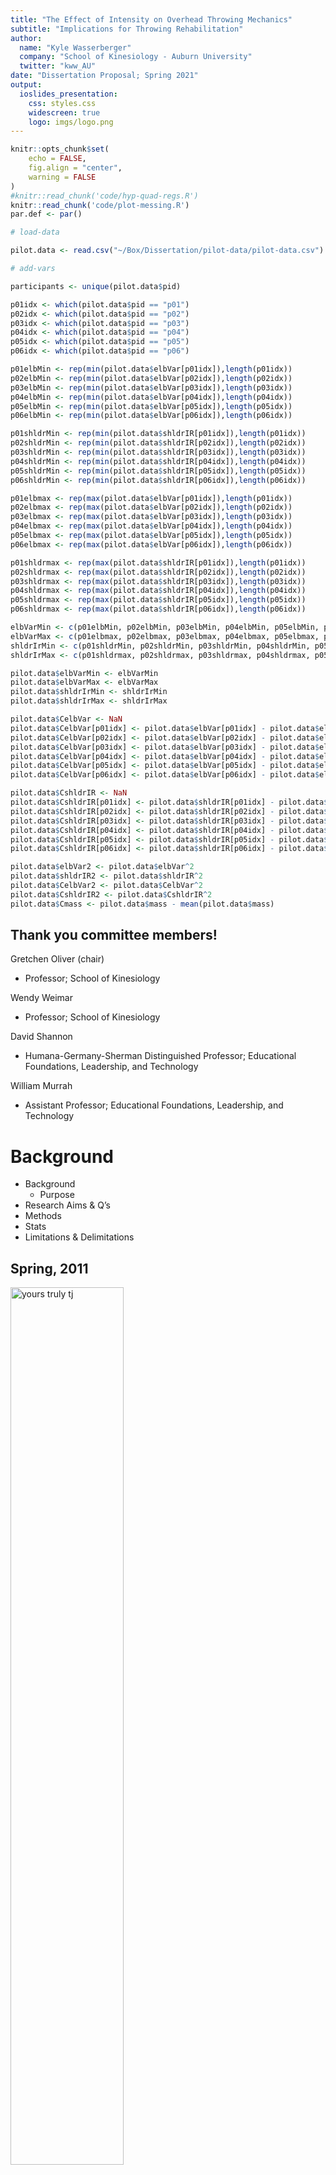 ```yaml
---
title: "The Effect of Intensity on Overhead Throwing Mechanics"
subtitle: "Implications for Throwing Rehabilitation"
author: 
  name: "Kyle Wasserberger"
  company: "School of Kinesiology - Auburn University"
  twitter: "kww_AU"
date: "Dissertation Proposal; Spring 2021"
output: 
  ioslides_presentation:
    css: styles.css
    widescreen: true
    logo: imgs/logo.png
---
```


```r
knitr::opts_chunk$set(
	echo = FALSE,
	fig.align = "center",
	warning = FALSE
)
#knitr::read_chunk('code/hyp-quad-regs.R')
knitr::read_chunk('code/plot-messing.R')
par.def <- par()
```

```r

# load-data

pilot.data <- read.csv("~/Box/Dissertation/pilot-data/pilot-data.csv")

# add-vars

participants <- unique(pilot.data$pid)

p01idx <- which(pilot.data$pid == "p01")
p02idx <- which(pilot.data$pid == "p02")
p03idx <- which(pilot.data$pid == "p03")
p04idx <- which(pilot.data$pid == "p04")
p05idx <- which(pilot.data$pid == "p05")
p06idx <- which(pilot.data$pid == "p06")

p01elbMin <- rep(min(pilot.data$elbVar[p01idx]),length(p01idx))
p02elbMin <- rep(min(pilot.data$elbVar[p02idx]),length(p02idx))
p03elbMin <- rep(min(pilot.data$elbVar[p03idx]),length(p03idx))
p04elbMin <- rep(min(pilot.data$elbVar[p04idx]),length(p04idx))
p05elbMin <- rep(min(pilot.data$elbVar[p05idx]),length(p05idx))
p06elbMin <- rep(min(pilot.data$elbVar[p06idx]),length(p06idx))

p01shldrMin <- rep(min(pilot.data$shldrIR[p01idx]),length(p01idx))
p02shldrMin <- rep(min(pilot.data$shldrIR[p02idx]),length(p02idx))
p03shldrMin <- rep(min(pilot.data$shldrIR[p03idx]),length(p03idx))
p04shldrMin <- rep(min(pilot.data$shldrIR[p04idx]),length(p04idx))
p05shldrMin <- rep(min(pilot.data$shldrIR[p05idx]),length(p05idx))
p06shldrMin <- rep(min(pilot.data$shldrIR[p06idx]),length(p06idx))

p01elbmax <- rep(max(pilot.data$elbVar[p01idx]),length(p01idx))
p02elbmax <- rep(max(pilot.data$elbVar[p02idx]),length(p02idx))
p03elbmax <- rep(max(pilot.data$elbVar[p03idx]),length(p03idx))
p04elbmax <- rep(max(pilot.data$elbVar[p04idx]),length(p04idx))
p05elbmax <- rep(max(pilot.data$elbVar[p05idx]),length(p05idx))
p06elbmax <- rep(max(pilot.data$elbVar[p06idx]),length(p06idx))

p01shldrmax <- rep(max(pilot.data$shldrIR[p01idx]),length(p01idx))
p02shldrmax <- rep(max(pilot.data$shldrIR[p02idx]),length(p02idx))
p03shldrmax <- rep(max(pilot.data$shldrIR[p03idx]),length(p03idx))
p04shldrmax <- rep(max(pilot.data$shldrIR[p04idx]),length(p04idx))
p05shldrmax <- rep(max(pilot.data$shldrIR[p05idx]),length(p05idx))
p06shldrmax <- rep(max(pilot.data$shldrIR[p06idx]),length(p06idx))

elbVarMin <- c(p01elbMin, p02elbMin, p03elbMin, p04elbMin, p05elbMin, p06elbMin)
elbVarMax <- c(p01elbmax, p02elbmax, p03elbmax, p04elbmax, p05elbmax, p06elbmax)
shldrIrMin <- c(p01shldrMin, p02shldrMin, p03shldrMin, p04shldrMin, p05shldrMin, p06shldrMin)
shldrIrMax <- c(p01shldrmax, p02shldrmax, p03shldrmax, p04shldrmax, p05shldrmax, p06shldrmax)

pilot.data$elbVarMin <- elbVarMin
pilot.data$elbVarMax <- elbVarMax
pilot.data$shldrIrMin <- shldrIrMin
pilot.data$shldrIrMax <- shldrIrMax

pilot.data$CelbVar <- NaN
pilot.data$CelbVar[p01idx] <- pilot.data$elbVar[p01idx] - pilot.data$elbVarMin[p01idx]
pilot.data$CelbVar[p02idx] <- pilot.data$elbVar[p02idx] - pilot.data$elbVarMin[p02idx]
pilot.data$CelbVar[p03idx] <- pilot.data$elbVar[p03idx] - pilot.data$elbVarMin[p03idx]
pilot.data$CelbVar[p04idx] <- pilot.data$elbVar[p04idx] - pilot.data$elbVarMin[p04idx]
pilot.data$CelbVar[p05idx] <- pilot.data$elbVar[p05idx] - pilot.data$elbVarMin[p05idx]
pilot.data$CelbVar[p06idx] <- pilot.data$elbVar[p06idx] - pilot.data$elbVarMin[p06idx]

pilot.data$CshldrIR <- NaN
pilot.data$CshldrIR[p01idx] <- pilot.data$shldrIR[p01idx] - pilot.data$shldrIrMin[p01idx]
pilot.data$CshldrIR[p02idx] <- pilot.data$shldrIR[p02idx] - pilot.data$shldrIrMin[p02idx]
pilot.data$CshldrIR[p03idx] <- pilot.data$shldrIR[p03idx] - pilot.data$shldrIrMin[p03idx]
pilot.data$CshldrIR[p04idx] <- pilot.data$shldrIR[p04idx] - pilot.data$shldrIrMin[p04idx]
pilot.data$CshldrIR[p05idx] <- pilot.data$shldrIR[p05idx] - pilot.data$shldrIrMin[p05idx]
pilot.data$CshldrIR[p06idx] <- pilot.data$shldrIR[p06idx] - pilot.data$shldrIrMin[p06idx]

pilot.data$elbVar2 <- pilot.data$elbVar^2
pilot.data$shldrIR2 <- pilot.data$shldrIR^2
pilot.data$CelbVar2 <- pilot.data$CelbVar^2
pilot.data$CshldrIR2 <- pilot.data$CshldrIR^2
pilot.data$Cmass <- pilot.data$mass - mean(pilot.data$mass)
```



<!--------------------------------------------code chunk for footnotes---->

<style>
div.footnotes {
  position: absolute;
  bottom: 0;
  margin-bottom: 10px;
  margin-left: 55px;
  width: 80%;
  font-size: 0.4em;
}
</style>

<script src="https://ajax.googleapis.com/ajax/libs/jquery/3.1.1/jquery.min.js"></script>

<script>
$(document).ready(function() {
  $('slide:not(.backdrop):not(.title-slide)').append('<div class=\"footnotes\">');

  $('footnote').each(function(index) {
    var text  = $(this).html();
    var fnNum = (index+1).toString();
    $(this).html(fnNum.sup());

    var footnote   = fnNum + '. ' + text + '<br/>';
    var oldContent = $(this).parents('slide').children('div.footnotes').html();
    var newContent = oldContent + footnote;
    $(this).parents('slide').children('div.footnotes').html(newContent);
  });
});
</script>


<!------------------------------------------beginning of presentation---->

## Thank you committee members!

Gretchen Oliver (chair)

- Professor; School of Kinesiology

Wendy Weimar

- Professor; School of Kinesiology

David Shannon

- Humana-Germany-Sherman Distinguished Professor; Educational Foundations, Leadership, and Technology

William Murrah

- Assistant Professor; Educational Foundations, Leadership, and Technology

# Background

- <emph>Background</emph>
  + Purpose
- Research Aims & Q's
- Methods
- Stats
- Limitations & Delimitations

## Spring, 2011

<img src="imgs/tj-me.jpg" alt="yours truly tj" class="centerimg" style="width:60%">

##

<img src="imgs/injury-hs.png" alt="shoulder and elbow injury trends" class="centerimg">

<footnote class="footnotetext-hide">*UCL Surgeries on Adolescent Baseball Pitchers* - American Sports Medicine Institute </footnote>

f

## {data-background=imgs/tj.jpg data-background-size=cover}

<bigtext class="centertext">$395,000,000</bigtext>

<footnote class="footnotetext-hide">Meldau (2019). Cost analysis of Tommy-John surgery for major-league baseball teams. *Journal of Shoulder and Elbow Surgery*; 29(1):121-25</footnote>

## Overhead throwing

<center>
<video id="burdi-injury" src="https://media.giphy.com/media/U51QW8enibshmY8z9m/giphy.mp4" loop="true" muted="true" autoplay="true" width="800px" controls></video>
</center>

<footnote class="footnotetext-hide">MLB.tv</footnote>

## Overhead throwing

<img src="imgs/pitchingphases.png" alt="phases of the pitching motion" class="centerimg">

<footnote class="footnotetext-hide">Chu (2009). Biomechanical Comparison between Elite Female and Male Baseball Pitchers. *Journal of Applied Biomechanics*; 25:22-31</footnote>


## Overhead throwing

<img src="imgs/pitchingphases-marked.png" alt="phases of the pitching motion" class="centerimg">

<footnote class="footnotetext-hide">Chu (2009). Biomechanical Comparison between Elite Female and Male Baseball Pitchers. *Journal of Applied Biomechanics*; 25:22-31</footnote>

## Shoulder & elbow joint loads

<div class="columns-2">

<img src="imgs/fleisig-title.png" alt="Fleisig 1995" class="centerimg" style="width:90%">
<img src="imgs/ir-torque.png" alt="shoulder torque" class="centerimg" style="width:90%">
<img src="imgs/var-torque.png" alt="elbow torque" class="centerimg" style="width:90%">

- 3-7% $BW\cdot H$ 
  + ~ 30(ish) - 100(ish) $N \cdot m$
- Shoulder rotation torque stresses glenoid labrum, prox. biceps tendon, & rotator cuff musc.
- Elbow valgus torque stresses flexor pronator mass & UCL

</div>

<footnote class="footnotetext-hide">Fleisig (1995). Kinetics of Baseball Pitching with Implications About Injury Mechanisms. *The American Journal of Sports Medicine*; 23(2):233-39</footnote> 

<footnote class="footnotetext-hide">Fleisig (1999). Kinematic and kinetic comparison of baseball pitching among various levels of development. *Journal of Biomechanics*; 32(1),371-75</footnote>

## Shoulder & elbow joint loads & injury

<div class="columns-2">

  <img src="imgs/anz-title.png" alt="Anz 2010" class="centerimg" style="width:75%; margin-bottom:10px">
  <img src="imgs/anz-elb.png" alt="elb valgus & injury" class="centerimg" style="width:75%; margin-bottom:0">
  <img src="imgs/anz-shldr.png" alt="shoulder rotation & injury" class="centerimg" style="width:75%">

  - Limited evidence &#8679; torques @ MER in injured vs. non-injured pitchers
    + 1 prospective study ($n$ = 25)
    
BUT...

  - &#8679; variability btwn pitchers
    + just b/c I know your joint load, doesn't mean I can predict your risk of injury
  - Energy flow & segment power analyses?


<footnote class="footnotetext-hide">Anz (2010). Correlation of torque and elbow injury in professional baseball pitchers. *The American Journal of Sports Medicine*; 38(7):1368-74</footnote>

</div>

<!-- ## Segment powers & energies -->

<!-- <img src="imgs/aguinaldo-title.png" alt="aguinaldo title" class="centerimg" style="width:50%"> -->
<!-- <img src="imgs/aguinaldo-fig.png" alt="aguinaldo fig" class="centerimg" style="width:65%"> -->

<!-- <footnote class="footnotetext-hide">Aguinaldo (2019). Segmental Power Analysis of Sequential Body Motion and Elbow Valgus Loading During Baseball Pitching. *Orthopaedic Journal of Sports Medicine*; 7(2)</footnote> -->

## Segment powers & energies

<img src="imgs/howenstein-title.png" alt="aguinaldo title" class="centerimg" style="width:50%">
<img src="imgs/howenstein-fig.png" alt="aguinaldo fig" class="centerimg" style="width:65%">

<footnote class="footnotetext-hide">Howenstein (2018). Energy Flow Analysis to Investigate Youth Pitching Velocity and Efficiency. *Medicine and Science in Sports and Exercise*</footnote>

##

<img src="imgs/genabstrans-title.png" alt="energy paper figs" class="centerimg" style="width:30%">
<img src="imgs/genabstransfigs.png" alt="energy paper figs" class="centerimg" style="width:100%">

<footnote class="footnotetext-hide">Wasserberger (*in review*). Energy Generation Absorption and Transfer at the Shoulder and Elbow in Youth Baseball Pitchers</footnote>

<!-- ## -->

<!-- <center> -->
<!-- <video id="burdi-injury" src="imgs/burdi-injury.mp4" loop="true" muted="true" autoplay="true" width="900px" controls></video> -->
<!-- </center> -->

<!-- <footnote class="footnotetext-hide">MLB.tv</footnote> -->

## So you're injured... {.flexbox .vcenter}

<img src="imgs/surgery-to-rehab.png" alt="surgery-to-rehab" class="centerimg" style="width:90%">

## Rehab

<img src="imgs/4phases-of-rehab.png" alt="4 phases of rehab" class="centerimg" style="width:90%">

<footnote class="footnotetext-hide">Wilk (2016). Rehabilitation of the overhead throwing athlete: there is more to it than just external rotation/internal rotation strengthening. *PM&R*; 8:S78-90.</footnote>


## Rehab

<img src="imgs/4phases-of-rehab-marked.png" alt="4 phases of rehab" class="centerimg" style="width:90%">

<footnote class="footnotetext-hide">Wilk (2016). Rehabilitation of the overhead throwing athlete: there is more to it than just external rotation/internal rotation strengthening. *PM&R*; 8:S78-90.</footnote>

## Interval throwing programs

<div class="columns-2">
  
  <img src="imgs/itp_reinold.png" alt="itp example" class="centerimg" style="width:100%">

  - Gradually reintroduce stress to injured tissues
  - Manipulate throwing distance & number
  - Usually guided by subjective measures
    + effort
    + soreness

</div>

<footnote class="footnotetext-hide">Reinold (2002). Interval sport programs: guidelines for baseball, tennis, and golf. *The Journal of Orthopaedic and Sports Physical Therapy*; 32(6):293–8</footnote>

## Reinjury following ITP

<img src="imgs/makhni-shldr.png" alt="shoulder injury study" class="centerimg" style="width:70%">
<img src="imgs/makhni-shldr2.png" alt="shoulder injury study" class="centerimg" style="width:70%">

<footnote class="footnotetext-hide">Makhni (2015). Return to competition, re-injury, and impact on performance of preseason shoulder injuries in Major League Baseball pitchers. *The Physician and Sportsmedicine*; 43(3):300-6</footnote>


## Reinjury following ITP

<img src="imgs/makhni-elb.png" alt="elbow injury study" class="centerimg" style="width:80%">
<img src="imgs/makhni-elb2.png" alt="elbow injury study" class="centerimg" style="width:80%">

<footnote class="footnotetext-hide">Makhni (2014). Performance, Return to Competition, and Reinjury After Tommy John Surgery in Major League Baseball Pitchers. *The American Journal of Sports Medicine*; 42(6):1,323-32</footnote>

# 

<bigtext class="centertext" style="padding-top:5%">What can we do to make rehab better?</bigtext>

## Subjective effort = problematic?

<img src="imgs/melugin-title.png" alt="melugin-title" class="centerimg" style="width:50%">
<img src="imgs/melugin-fig1.png" alt="melugin-fig1" class="centerimg" style="width:50%">
  
<footnote class="footnotetext-hide">Melugin (2019). Baseball Pitchers’ Perceived Effort Does Not Match Actual Measured Effort During a Structured Long-Toss Throwing Program. *The American Journal of Sports Medicine*; 47(8):1949–54</footnote>

## Subjective effort = problematic?

<img src="imgs/lizzio-title.png" alt="lizzio-title" class="centerimg" style="width:45%">
<img src="imgs/lizzio-fig2.png" alt="lizzio-fig2" class="centerimg" style="width:45%">

<footnote class="footnotetext-hide">Lizzio (2020). Importance of radar gun inclusion during return-to-throwing rehabilitation following ulnar collateral ligament reconstruction in baseball pitchers: a simulation study. *Journal of Shoulser & Elbow Surgery*; 29:587-92</footnote>

## Making rehab better

- Quantify workload objectively
- Model ***individual*** responses to workload $\Delta$s
- Ensure rehab workloads eventually replicate performance workloads

## Making rehab better

- Quantify workload objectively
  + already being done
   + limitations: categorical effort & limited to 1 IMU
- Model ***individual*** responses to workload $\Delta$s
  + <emph>not being done</emph>
- Ensure rehab workloads eventually replicate performance workloads
  + easier once we have steps 1 & 2

<!-- ## Recap -->

<!-- - Shoulder & elbow injuries are a problem for throwers -->
<!--   + ~ 50% will get re-injured -->
<!-- - Little research into biomechanics of throwing in rehab setting -->
<!-- - Little attention payed to intra-individual growth -->
<!-- - Previous sub-max studies mostly restricted to 1 IMU -->

## Purpose

- Model ***individual*** responses to workload $\Delta$s
  + intra-individual joint load growth curves 
  + inter-individual growth curve differences

# Research Aims & Q's

- Background
  + Purpose
- <emph>Research Aims & Q's</emph>
- Methods
- Stats
- Limitations & Delimitations

## Aim 1: Model intra-participant relationship between throwing arm joint loads and throwing speed

- RQ~1.1~-RQ~1.4~: What is the functional form of the relationship between throwing arm joint loads and throwing speed as participants increase throwing intensity?
  + H~0~: The relationship between throwing arm joint loads and throw speed will be best modeled using a quadratic relationship.

- IVs
  + Shoulder external rotation torque
  + Elbow valgus torque
  + Thorax-upper arm energy transfer
  + Upper arm-forearm energy transfer

## Aim 2: Model inter-participant joint load growth differences

- RQ~2.1~: Does allowing different initial statuses (random intercepts) improve model fits? If so, do second level explanatory variables help explain intercept variance?
  + H~0~: Model intercepts will differ between participants. Intercept variance will be explained by pitcher anthropometrics and max throw speed.

- RQ~2.2~: Does allowing different rates of increase in variables from RQ~1.1~–RQ~1.4~ (random slopes) differ between participants? If so, do second level explanatory variables help explain the rate of increase?
  + H~0~: The rate of increase fin variables from RQ~1.1~–RQ~1.4~ will differ between participants. Variance in the rate of increase will be explained by pitcher anthropometrics and max throw speed.

# Methods

- Background
  + Purpose
- Research Aims & Q's
- <emph>Methods</emph>
- Stats
- Limitations & Delimitations

## Methods

- Informed consent
- Inclusion criteria check
  + 14-25 yrs old
  + free from injury for past 6 months
  + played at high school level
- Non-throwing warm up
- Connect to motion capture system
  + digitize
- Throwing warm up

## Methods

- Throwing warm up
  + gradually progress from min to max effort
  + standardized lower body mechanics
    + no crow hops
    + same leg kick throughout

## Data collection

- Pilot data ~ AU SMML
- Additional data ~ Driveline Baseball

<img src="imgs/data-collection-sites.png" alt="smml logo" class="centerimg" style="width:75%">



## Equipment (SMML)

<div class="columns-2">
  
  <img src="imgs/smml.jpg" alt="smml" class="centerimg" style="width:100%">

- trakSTAR&trade; extended range transmitter + flock of birds 6 DOF electromagnetic sensors (Ascension Technologies Inc., Burlington VT, USA)
  + 240 Hz
- 40 x 60 cm forceplate (Bertec Corp., Columbus, OH, USA)
  + 1200 Hz
- ***The MotionMonitor*** motion capture software

</div>

## Equipment (Driveline)

<div class="columns-2">

<img src="imgs/driveline-setup.jpg" alt="driveline setup" class="centerimg" style="width:100%">

- Optitrak motion capture system (Optitrak, Corvallis, OR, USA)
  + 8 Prime13 cameras
  + 240 Hz
- Motive motion capture software

</div>

## 6 DOF sensor placement

<div class="columns-2">
  
  <img src="imgs/sensors-front.jpg" alt="sensors front" class="centerimg" style="width:75%">
  
  <img src="imgs/sensors-rear.jpg" alt="sensors rear" class="centerimg" style="width:75%">

</div>

## Reflective marker placement

<div class="columns-2">
  
  <img src="imgs/dl-markers-front.png" alt="sensors front" class="centerimg" style="width:100%">
  
  <img src="imgs/dl-markers-rear.png" alt="sensors rear" class="centerimg" style="width:100%">

</div>


## Biomechanical model

<div class="columns-2">

  <img src="imgs/bony-landmarks.png" alt="bony landmarks" class="centerimg" style="width:100%">

  <img src="imgs/biomech-model.gif" alt="model animation" class="centerimg" style="width:90%; margin-top:8em">


<footnote class="footnotetext-hide">Driveline Baseball. Biomechanics Rewind: A look at the numbers from the last six months</footnote>

</div>

## Biomechanical model

<div class="columns-2">

  <img src="imgs/joint-centers.png" alt="bony landmarks" class="centerimg" style="width:90%">
  <img src="imgs/euler.png" alt="bony landmarks" class="centerimg" style="width:90%">

  <img src="imgs/biomech-model.gif" alt="model animation" class="centerimg" style="width:90%; margin-top:8em">

</div>

<footnote class="footnotetext-hide">Driveline Baseball. Biomechanics Rewind: A look at the numbers from the last six months</footnote>
<footnote class="footnotetext-hide">Bell (1990). A comparison of the accuracy of several hip center location prediction methods. *Journal of Biomechanics*; 23(6): 617-21.</footnote>
<footnote class="footnotetext-hide">Chaffin (2006).Occupational Biomechanics.</footnote>
<footnote class="footnotetext-hide">Biryukova (2000). Kinematics of human arm reconstructed from spatial tracking system recordings. *Journal of Biomechanics*; 33(8): 985-95.</footnote>
<footnote class="footnotetext-hide">Ehrig (2006). A survey of formal methods for determining the centre of rotation of ball joints. *Journal of Biomechanics*; 39(15): 2798-2809.</footnote>

## Data processing

<div class="columns-2">

<img src="imgs/motionmonitor.png" alt="TMM logo" class="centerimg" style="width:80%">
<img src="imgs/matlab.png" alt="Matlab logo" class="centerimg" style="width:70%">

- Extract data for thorax, upper arm, & forearm
- Sensor positions & orientations filtered with 4th order Butterworth filter (cutoff 15.2 Hz)
- Kinematic & kinetic data calculated in ***The MotionMonitor***
  + anthropometrics taken from Zatsiorsky
- Exported to MATLAB for energy calculations

</div>

<footnote class="footnotetext-hide">Yu (1999). Estimate of the optimum cutoff frequency for the butterworth low-pass digital filter. *Journal of Biomechanics*; 15(3): 318-29.</footnote>

<footnote class="footnotetext-hide">Wasserberger (2021). Energy generation, absorption, and transfer at the shoulder and elbow in youth baseball pitchers. *Journal of Sport Biomechanics*; (*In review*)</footnote>

<footnote class="footnotetext-hide">Zatsiorsky (2002). Kinetics of Human Motion. *Human Kinetics*</footnote>

## Data processing

- Elbow varus/valgus torque
  + torque exerted BY forearm ON upper arm about forearm A/P axis
- Shoulder internal/external rotation torque
  + torque exerted BY upper arm ON thorax about upper arm longitudinal axis
- Energy transfer
  + integral of power curve btwn foot contact & ball release

<footnote class="footnotetext-hide">Aguinaldo (2007). Effects of upper trunk rotation on shoulder joint torque among baseball pitchers of various levels. Journal of Applied Biomechanics, 23(1):42–51</footnote>

<footnote class="footnotetext-hide">Elliott (2003). Technique effects on upper limb loading in the tennis serve. Journal of Science and Medicine in Sport, 6(1):76–87</footnote>

<footnote class="footnotetext-hide">Wasserberger (2021). Energy generation, absorption, and transfer at the shoulder and elbow in youth baseball pitchers. *Journal of Sport Biomechanics*; (*In review*)</footnote>

# Stats

- Background
  + Purpose
- Research Aims & Q's
- Methods
- <emph>Stats</emph>
- Limitations & Delimitations

## Linear vs. quadratic regression

<div class="columns-2">
  <img src="imgs/reg-types.jpg" alt="regression types" class="centerimg" style="width:100%">

  - Linear: 

  $$\hat{y}=\beta_{0}+\beta_{1}X_{1}+\epsilon_{i} \tag{1}$$

</div>

<footnote class="footnotetext-hide">BMC Bioinformatics</footnote>

## Linear vs. quadratic regression

<div class="columns-2">
  <img src="imgs/reg-types.jpg" alt="regression types" class="centerimg" style="width:100%">

  - Linear: 

  $$\hat{y}=\beta_{0}+\beta_{1}X_{1}+\epsilon_{i} \tag{1}$$

  - Quadratic: 

  $$\hat{y}=\beta_{0}+\beta_{1}X_{1}+\beta_{2}X_{1}^{2}+\epsilon_{i} \tag{2}$$

</div>

<footnote class="footnotetext-hide">BMC Bioinformatics</footnote>

## Linear vs. quadratic regression

<div class="columns-2">
  <img src="imgs/reg-types-marked.png" alt="regression types" class="centerimg" style="width:100%">

  - Linear: 

  $$\hat{y}=\beta_{0}+\beta_{1}X_{1}+\epsilon_{i} \tag{1}$$

  - Quadratic: 

  $$\hat{y}=\beta_{0}+\beta_{1}X_{1}+\beta_{2}X_{1}^{2}+\epsilon_{i} \tag{2}$$

  - Diminishing returns w/ &#8679; $X$
  
  $$\beta_{1} > 0$$
  $$\beta_{2} < 0$$
</div>

<footnote class="footnotetext-hide">BMC Bioinformatics</footnote>

## Why quadratic?

<div class="columns-2">
  <img src="imgs/reg-types-marked.png" alt="regression types" class="centerimg" style="width:100%">

- Allows for changing influence of IV on DV
  + basically an interaction with itself (social distancing approved)

- Assuming uniform influence of IV through all levels of DV unrealistic
  + esp. given known relationship btwn velocity & kinetic energy

</div>

<footnote class="footnotetext-hide">BMC Bioinformatics</footnote>


## Multilevel models (hello subscripts!)

<div class="columns-2">
  
  <img src="imgs/slowik-title.png" alt="slowik title" class="centerimg" style="width:90%">
  <img src="imgs/slowik.png" alt="slowik fig" class="centerimg" style="width:90%">

- Let $\beta$s vary by participant

$\hat{y}_{ij}=\beta_{0j}+\beta_{1j}X_{1ij}+\beta_{2j}X_{1ij}^{2}+\epsilon_{ij} \tag{3}$

- Try to predict $\beta$s

$\beta_{0j}=\gamma_{00}+\gamma_{01}Z_{j}+u_{0j} \tag{4}$

$\beta_{1j}=\gamma_{10}+\gamma_{11}Z_{j}+u_{1j} \tag{5}$

$\beta_{2j}=\gamma_{20}+\gamma_{21}Z_{j}+u_{2j} \tag{6}$

- where $Z$ ~ some level 2 predictor

<footnote class="footnotetext-hide">Slowik (2019). Fastball Velocity and Elbow-Varus Torque in Professional Baseball Pitchers. *Journal of Athletic Training*; 54(3):296–301.</footnote>

<!-- ## Multilevel growth models {.flexbox .vcenter} -->

<!-- <div class="columns-2"> -->

<!-- <img src="imgs/growth-curve-ex.png" alt="growth curve example" class="centerimg" style="width:100%"> -->

<!-- - ~ RM ANOVA but doesn't ignore inter-participant variance -->
<!-- - Model "mean" trajectory -->
<!-- - Account for deviance from mean trajectory -->

<!-- </div> -->

<!-- <footnote class="footnotetext-hide">Penn State Social Science Research Institute. Growth Models with Nonlinearity in Time.</footnote> -->

## Benefits of MLM & growth models{#smalltext}

<div class="columns-2">

<img src="imgs/Figure3-1.png" alt="growth curve example 2" class="centerimg" style="width:100%; margin-bottom:5em;">

\~ RM ANOVA 

BUT...

- Can handle:
  + unbalanced designs
  + missing data
  + nonlinear relationships
  + heteroscadicity
  + (in)variant covariates

BUT...

- Harder to interpret
- Easy to "eyes bigger than stomach" the model

</div>

<footnote class="footnotetext-hide">Tu (2013). Analyzing longitudinal orthodontic data. Part 3: multilevel nonlinear growth models. *American Journal of Orthodontics and Dentofacial Orthopedics*; 144(5): 779-82.</footnote>


## Stat summary

<img src="imgs/stat-summary.png" alt="stat summary" class="centerimg" style="width:90%">

- 1.1 - 1.4 = $\chi^{2}$ 1 DOF
- 2.1 - 2.2 = AIC, BIC

<!-- ## Same early on, harder throwers maintain slope better -->

<!-- ```{r, dif-maxes} -->
<!-- ``` -->

<!-- ## Different early on, same max -->

<!-- ```{r, same-maxes} -->
<!-- ``` -->
<!-- ## Statistical power analysis -->

<!-- - Effect magnitude & variability -->
<!--  + smaller & more variable effects ~ &#8679; sample size -->
<!-- - Tricky w/ MLM -->
<!--   + simulation -->

## Power via simulation

- Estimates of:
  + effect size (how big is the reg coef?)
  + effect variability (how much do we expect the reg coef to vary?)

  
## Power via simulation

- Estimates of:
  + effect size (how big is the reg coef?)
  + effect variability (how much do we expect the reg coef to vary?)
- How do we get estimates?
  + previous studies (not the best)
  + pilot data (better) 
  
## Power via simulation

- Estimates of:
  + effect size (how big is the reg coef?)
  + effect variability (how much do we expect the reg coef to vary?)
- How do we get estimates?
  + previous studies (not the best)
  + pilot data (better)
- Once we have estimates
  + simulate new data for many replications
  + calculate proportion which correctly reject null hypothesis

## Pilot data

```r

par(pty = 's',
    mar = c(4.1,0,0.5,0),
    family = 'serif')
with(subset(pilot.data, pid == "p01"), plot(shldrIR, velo,
                                            pch = 21,
                                            bg = 1,
                                            ylab = 'throwing speed (mph)',
                                            xlab = 'shoulder rotation torque (N*m)',
                                            main = '',
                                            cex.axis = 1.5,
                                            cex.lab = 1.5,
                                            xlim = c(min(pilot.data$shldrIR)-3,max(pilot.data$shldrIR)+3),
                                            ylim = c(min(pilot.data$velo)-3, max(pilot.data$velo)+3)))

with(subset(pilot.data, pid == "p02"), points(shldrIR, velo, pch = 21, bg = 2))
with(subset(pilot.data, pid == "p03"), points(shldrIR, velo, pch = 21, bg = 3))
with(subset(pilot.data, pid == "p04"), points(shldrIR, velo, pch = 21, bg = 4))
with(subset(pilot.data, pid == "p05"), points(shldrIR, velo, pch = 21, bg = 5))
with(subset(pilot.data, pid == "p06"), points(shldrIR, velo, pch = 21, bg = 6))

mod.lin <- lm(velo ~ shldrIR, data = pilot.data[pilot.data$pid=="p01",])
mod.quad <- update(mod.lin, . ~ . + I(shldrIR^2), data = pilot.data[pilot.data$pid=="p01",])
x0 <- seq(min(pilot.data$shldrIR[pilot.data$pid=="p01"]), max(pilot.data$shldrIR[pilot.data$pid=="p01"]), length = length(pilot.data$shldrIR))
y0 <- predict(mod.quad, newdata = list(shldrIR=x0))

lines(x0, y0, lwd = 3, col = 1)

mod.lin <- lm(velo ~ shldrIR, data = pilot.data[pilot.data$pid=="p02",])
mod.quad <- update(mod.lin, . ~ . + I(shldrIR^2), data = pilot.data[pilot.data$pid=="p02",])
x0 <- seq(min(pilot.data$shldrIR[pilot.data$pid=="p02"]), max(pilot.data$shldrIR[pilot.data$pid=="p02"]), length = length(pilot.data$shldrIR))
y0 <- predict(mod.quad, newdata = list(shldrIR=x0))

lines(x0, y0, lwd = 3, col = 2)

mod.lin <- lm(velo ~ shldrIR, data = pilot.data[pilot.data$pid=="p03",])
mod.quad <- update(mod.lin, . ~ . + I(shldrIR^2), data = pilot.data[pilot.data$pid=="p03",])
x0 <- seq(min(pilot.data$shldrIR[pilot.data$pid=="p03"]), max(pilot.data$shldrIR[pilot.data$pid=="p03"]), length = length(pilot.data$shldrIR))
y0 <- predict(mod.quad, newdata = list(shldrIR=x0))

lines(x0, y0, lwd = 3, col = 3)

mod.lin <- lm(velo ~ shldrIR, data = pilot.data[pilot.data$pid=="p04",])
mod.quad <- update(mod.lin, . ~ . + I(shldrIR^2), data = pilot.data[pilot.data$pid=="p04",])
x0 <- seq(min(pilot.data$shldrIR[pilot.data$pid=="p04"]), max(pilot.data$shldrIR[pilot.data$pid=="p04"]), length = length(pilot.data$shldrIR))
y0 <- predict(mod.quad, newdata = list(shldrIR=x0))

lines(x0, y0, lwd = 3, col = 4)

mod.lin <- lm(velo ~ shldrIR, data = pilot.data[pilot.data$pid=="p05",])
mod.quad <- update(mod.lin, . ~ . + I(shldrIR^2), data = pilot.data[pilot.data$pid=="p05",])
x0 <- seq(min(pilot.data$shldrIR[pilot.data$pid=="p05"]), max(pilot.data$shldrIR[pilot.data$pid=="p05"]), length = length(pilot.data$shldrIR))
y0 <- predict(mod.quad, newdata = list(shldrIR=x0))

lines(x0, y0, lwd = 3, col = 5)

mod.lin <- lm(velo ~ shldrIR, data = pilot.data[pilot.data$pid=="p06",])
mod.quad <- update(mod.lin, . ~ . + I(shldrIR^2), data = pilot.data[pilot.data$pid=="p06",])
x0 <- seq(min(pilot.data$shldrIR[pilot.data$pid=="p06"]), max(pilot.data$shldrIR[pilot.data$pid=="p06"]), length = length(pilot.data$shldrIR))
y0 <- predict(mod.quad, newdata = list(shldrIR=x0))

lines(x0, y0, lwd = 3, col = 6)
```

## Pilot data ("centered" on slowest throw)

```r

# set plotting parameters
par(pty = 's',
    mar = c(4.1,0,0.5,0),
    family = 'serif')

with(subset(pilot.data, pid == "p01"), plot(CshldrIR, velo,
                                            pch = 21,
                                            bg = 1,
                                            ylab = 'throwing speed (mph)',
                                            xlab = 'shoulder rotation torque (N*m)',
                                            main = '',
                                            sub = '',
                                            cex.axis = 1.5,
                                            cex.lab = 1.5,
                                            xlim = c(min(pilot.data$CshldrIR),max(pilot.data$CshldrIR)+2),
                                            ylim = c(min(pilot.data$velo)-5,max(pilot.data$velo)+2)))

with(subset(pilot.data, pid == "p02"), points(CshldrIR, velo, pch = 21, bg = 2))
with(subset(pilot.data, pid == "p03"), points(CshldrIR, velo, pch = 21, bg = 3))
with(subset(pilot.data, pid == "p04"), points(CshldrIR, velo, pch = 21, bg = 4))
with(subset(pilot.data, pid == "p05"), points(CshldrIR, velo, pch = 21, bg = 5))
with(subset(pilot.data, pid == "p06"), points(CshldrIR, velo, pch = 21, bg = 6))

mod.lin <- lm(velo ~ CshldrIR, data = pilot.data[pilot.data$pid=="p01",])
mod.quad <- update(mod.lin, . ~ . + I(CshldrIR^2), data = pilot.data[pilot.data$pid=="p01",])
x0 <- seq(min(pilot.data$CshldrIR[pilot.data$pid=="p01"]), max(pilot.data$CshldrIR[pilot.data$pid=="p01"]), length = length(pilot.data$CshldrIR))
y0 <- predict(mod.quad, newdata = list(CshldrIR=x0))

lines(x0, y0, lwd = 3, col = 1)

mod.lin <- lm(velo ~ CshldrIR, data = pilot.data[pilot.data$pid=="p02",])
mod.quad <- update(mod.lin, . ~ . + I(CshldrIR^2), data = pilot.data[pilot.data$pid=="p02",])
x0 <- seq(min(pilot.data$CshldrIR[pilot.data$pid=="p02"]), max(pilot.data$CshldrIR[pilot.data$pid=="p02"]), length = length(pilot.data$CshldrIR))
y0 <- predict(mod.quad, newdata = list(CshldrIR=x0))

lines(x0, y0, lwd = 3, col = 2)

mod.lin <- lm(velo ~ CshldrIR, data = pilot.data[pilot.data$pid=="p03",])
mod.quad <- update(mod.lin, . ~ . + I(CshldrIR^2), data = pilot.data[pilot.data$pid=="p03",])
x0 <- seq(min(pilot.data$CshldrIR[pilot.data$pid=="p03"]), max(pilot.data$CshldrIR[pilot.data$pid=="p03"]), length = length(pilot.data$CshldrIR))
y0 <- predict(mod.quad, newdata = list(CshldrIR=x0))

lines(x0, y0, lwd = 3, col = 3)

mod.lin <- lm(velo ~ CshldrIR, data = pilot.data[pilot.data$pid=="p04",])
mod.quad <- update(mod.lin, . ~ . + I(CshldrIR^2), data = pilot.data[pilot.data$pid=="p04",])
x0 <- seq(min(pilot.data$CshldrIR[pilot.data$pid=="p04"]), max(pilot.data$CshldrIR[pilot.data$pid=="p04"]), length = length(pilot.data$CshldrIR))
y0 <- predict(mod.quad, newdata = list(CshldrIR=x0))

lines(x0, y0, lwd = 3, col = 4)

mod.lin <- lm(velo ~ CshldrIR, data = pilot.data[pilot.data$pid=="p05",])
mod.quad <- update(mod.lin, . ~ . + I(CshldrIR^2), data = pilot.data[pilot.data$pid=="p05",])
x0 <- seq(min(pilot.data$CshldrIR[pilot.data$pid=="p05"]), max(pilot.data$CshldrIR[pilot.data$pid=="p05"]), length = length(pilot.data$CshldrIR))
y0 <- predict(mod.quad, newdata = list(CshldrIR=x0))

lines(x0, y0, lwd = 3, col = 5)

mod.lin <- lm(velo ~ CshldrIR, data = pilot.data[pilot.data$pid=="p06",])
mod.quad <- update(mod.lin, . ~ . + I(CshldrIR^2), data = pilot.data[pilot.data$pid=="p06",])
x0 <- seq(min(pilot.data$CshldrIR[pilot.data$pid=="p06"]), max(pilot.data$CshldrIR[pilot.data$pid=="p06"]), length = length(pilot.data$CshldrIR))
y0 <- predict(mod.quad, newdata = list(CshldrIR=x0))

lines(x0, y0, lwd = 3, col = 6)

```


## Pilot data

```r
#### multiple-plots-shoulder ####

par(par.def)
par(mfrow = c(2,3),
    pty = 's',
    mar = c(2,2,2,2),
    oma = c(4, 4, 0, 0),
    cex.axis = 1.3,
    family = 'serif')

with(subset(pilot.data, pid == "p01"), plot(shldrIR, velo,
                                            cex = 1.5,
                                            pch = 21,
                                            bg = 1,
                                            ylab = '',
                                            xlab = '',
                                            main = 'P1',
                                            #xaxt = 'n',
                                            #yaxt = 'n',
                                            xlim = c(min(shldrIR)-3,max(shldrIR)+3),
                                            ylim = c(min(velo)-3, max(velo)+3)))

mod.lin <- lm(velo ~ shldrIR, data = pilot.data[pilot.data$pid=="p01",])
mod.quad <- update(mod.lin, . ~ . + I(shldrIR^2), data = pilot.data[pilot.data$pid=="p01",])
x0 <- seq(min(pilot.data$shldrIR[pilot.data$pid=="p01"]), max(pilot.data$shldrIR[pilot.data$pid=="p01"]), length = length(pilot.data$shldrIR))
y0 <- predict(mod.quad, newdata = list(shldrIR=x0))
lines(x0, y0, lwd = 3, col = 1)

with(subset(pilot.data, pid == "p02"), plot(shldrIR, velo,
                                            cex = 1.5,
                                            pch = 21,
                                            bg = 2,
                                            ylab = '',
                                            xlab = '',
                                            main = 'P2',
                                            xlim = c(min(shldrIR)-3,max(shldrIR)+3),
                                            ylim = c(min(velo)-3, max(velo)+3)))

mod.lin <- lm(velo ~ shldrIR, data = pilot.data[pilot.data$pid=="p02",])
mod.quad <- update(mod.lin, . ~ . + I(shldrIR^2), data = pilot.data[pilot.data$pid=="p02",])
x0 <- seq(min(pilot.data$shldrIR[pilot.data$pid=="p02"]), max(pilot.data$shldrIR[pilot.data$pid=="p02"]), length = length(pilot.data$shldrIR))
y0 <- predict(mod.quad, newdata = list(shldrIR=x0))
lines(x0, y0, lwd = 3, col = 2)

with(subset(pilot.data, pid == "p03"), plot(shldrIR, velo,
                                            cex = 1.5,
                                            pch = 21,
                                            bg = 3,
                                            ylab = '',
                                            xlab = '',
                                            main = 'P3',
                                            xlim = c(min(shldrIR)-3,max(shldrIR)+3),
                                            ylim = c(min(velo)-3, max(velo)+3)))

mod.lin <- lm(velo ~ shldrIR, data = pilot.data[pilot.data$pid=="p03",])
mod.quad <- update(mod.lin, . ~ . + I(shldrIR^2), data = pilot.data[pilot.data$pid=="p03",])
x0 <- seq(min(pilot.data$shldrIR[pilot.data$pid=="p03"]), max(pilot.data$shldrIR[pilot.data$pid=="p03"]), length = length(pilot.data$shldrIR))
y0 <- predict(mod.quad, newdata = list(shldrIR=x0))
lines(x0, y0, lwd = 3, col = 3)

with(subset(pilot.data, pid == "p04"), plot(shldrIR, velo,
                                            cex = 1.5,
                                            pch = 21,
                                            bg = 4,
                                            ylab = '',
                                            xlab = '',
                                            main = 'P4',
                                            xlim = c(min(shldrIR)-3,max(shldrIR)+3),
                                            ylim = c(min(velo)-3, max(velo)+3)))

mod.lin <- lm(velo ~ shldrIR, data = pilot.data[pilot.data$pid=="p04",])
mod.quad <- update(mod.lin, . ~ . + I(shldrIR^2), data = pilot.data[pilot.data$pid=="p04",])
x0 <- seq(min(pilot.data$shldrIR[pilot.data$pid=="p04"]), max(pilot.data$shldrIR[pilot.data$pid=="p04"]), length = length(pilot.data$shldrIR))
y0 <- predict(mod.quad, newdata = list(shldrIR=x0))
lines(x0, y0, lwd = 3, col = 4)

with(subset(pilot.data, pid == "p05"), plot(shldrIR, velo,
                                            cex = 1.5,
                                            pch = 21,
                                            bg = 5,
                                            ylab = '',
                                            xlab = '',
                                            main = 'P5',
                                            xlim = c(min(shldrIR)-3,max(shldrIR)+3),
                                            ylim = c(min(velo)-3, max(velo)+3)))

mod.lin <- lm(velo ~ shldrIR, data = pilot.data[pilot.data$pid=="p05",])
mod.quad <- update(mod.lin, . ~ . + I(shldrIR^2), data = pilot.data[pilot.data$pid=="p05",])
x0 <- seq(min(pilot.data$shldrIR[pilot.data$pid=="p05"]), max(pilot.data$shldrIR[pilot.data$pid=="p05"]), length = length(pilot.data$shldrIR))
y0 <- predict(mod.quad, newdata = list(shldrIR=x0))
lines(x0, y0, lwd = 3, col = 5)

with(subset(pilot.data, pid == "p06"), plot(shldrIR, velo,
                                            cex = 1.5,
                                            pch = 21,
                                            bg = 6,
                                            ylab = '',
                                            xlab = '',
                                            main = 'P6',
                                            xlim = c(min(shldrIR)-3,max(shldrIR)+3),
                                            ylim = c(min(velo)-3, max(velo)+3)))

mod.lin <- lm(velo ~ shldrIR, data = pilot.data[pilot.data$pid=="p06",])
mod.quad <- update(mod.lin, . ~ . + I(shldrIR^2), data = pilot.data[pilot.data$pid=="p06",])
x0 <- seq(min(pilot.data$shldrIR[pilot.data$pid=="p06"]), max(pilot.data$shldrIR[pilot.data$pid=="p06"]), length = length(pilot.data$shldrIR))
y0 <- predict(mod.quad, newdata = list(shldrIR=x0))
lines(x0, y0, lwd = 3, col =6)

mtext('shoulder rotation torque (N*m)', side = 1, outer = TRUE, line = 2, cex = 1.5)
mtext('throwing speed (mph)', side = 2, outer = TRUE, line = 2, cex = 1.5)
```

## Estimates

<div class="columns-2">

<img src="imgs/shldr-mod.png" alt="shoulder mod" class="centerimg" style="width:100%">


- $\hat{y}_{ij}=\beta_{0j}+\beta_{1}x_{ij}+\beta_{2}x_{ij}^{2}+\epsilon_{ij}$
  + what is our best guess for $\beta_{2}$?

## Estimates

<div class="columns-2">

<img src="imgs/shldr-mod.png" alt="shoulder mod" class="centerimg" style="width:100%">


- $\hat{y}_{ij}=\beta_{0j}+\beta_{1}x_{ij}+\beta_{2}x_{ij}^{2}+\epsilon_{ij}$
  + what is our best guess for $\beta_{2}$?
- `y ~ shldrIR + I(shldrIR^2) + (1|pid)`

## Estimates

<div class="columns-2">

<img src="imgs/shldr-mod.png" alt="shoulder mod" class="centerimg" style="width:100%">


- $\hat{y}_{ij}=\beta_{0j}+\beta_{1}x_{ij}+\beta_{2}x_{ij}^{2}+\epsilon_{ij}$
  + what is our best guess for $\beta_{2}$?
- `y ~ shldrIR + I(shldrIR^2) + (1|pid)`
- small but consistent effect
  + `-0.006 (0.0006)`
    + `p = 2.45e-16`

</div>

## Power

```r
power.data30 <- data.frame("l2n" = c(5,10,15,20,25,30,35,40),
                         "l1n" = c(30,30,30,30,30,30,30,30),
                         "p" = c(0,0.161,0.351,0.488,0.613,0.668,0.75,0.800))
power.data40 <- data.frame("l2n" = c(5,10,15,20,25,30,35,40),
                           "l1n" = c(40,40,40,40,40,40,40,40),
                           "p" = c(0,0.271,0.455,0.611,0.696,0.792,0.848,0.887))



par(par.def)
par(pty = 's',
    family = 'serif',
    mar = c(4.1,4.1,2.1,2.1))

plot(power.data40$l2n,power.data40$p, type = "l", lwd = 3,
     ylab = "power",
     xlab = "level 2 sample size",
     main = "power simulation (n=1000)",
     cex.axis = 1.5,
     cex.lab = 1.5)
lines(power.data30$l2n,power.data30$p, col = "red", lwd = 3)
abline(a = 0.8, b = 0, lty = 2)


legend(x = 20, y = 0.3,
       title = "Level 1 sample size",
       legend = c("40", "30"),
       col=c('black', 'red'), #lty=1:3, 
       lwd = 1.2, cex = 0.8,
       text.font=4, bg='lightblue')
```


# Limitations & Delimitations

- Background
  + Purpose
- Research Aims & Q's
- Methods
- Stats
- <emph>Limitations & Delimitations</emph>

## Limitations

- Participant age range (14-25 years old)
- Controlled laboratory setting
- Effort subjectivity

## Delimitations

- Age range representative of majority of pitchers in need of optimized throwing rehabilitation programs
- Kinematic data collected using a calibrated 3D motion capture system
- Subjective effort replaced with throwing speed

# Thank you! Questions?

- Background
  + Purpose
- Research Aims & Q's
- Methods
- Stats
- Limitations & Delimitations